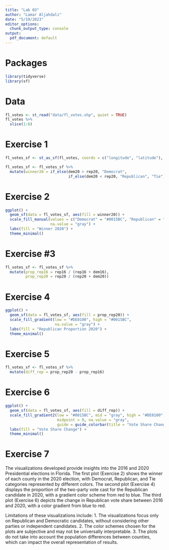 ```yaml
---
title: "Lab 03"
author: "Lamar Aljahdali"
date: "5/19/2023"
editor_options: 
  chunk_output_type: console
output:
  pdf_document: default
---
```


# Packages

```r
library(tidyverse)
library(sf)
``` 

# Data

```r
fl_votes <- st_read("data/fl_votes.shp", quiet = TRUE)
fl_votes %>%
  slice(1:6)
```


# Exercise 1

```r
fl_votes_sf <- st_as_sf(fl_votes, coords = c("longitude", "latitude"), crs = 4326)

fl_votes_sf <- fl_votes_sf %>% 
  mutate(winner20 = if_else(dem20 > rep20, "Democrat",
                            if_else(dem20 < rep20, "Republican", "Tie")))

```


# Exercise 2

```r
ggplot() +
  geom_sf(data = fl_votes_sf, aes(fill = winner20)) +
  scale_fill_manual(values = c("Democrat" = "#0015BC", "Republican" = "#DE0100", "Tie" = "gray"),
                    na.value = "gray") +
  labs(fill = "Winner 2020") +
  theme_minimal()

```

# Exercise #3

```r
fl_votes_sf <- fl_votes_sf %>% 
  mutate(prop_rep16 = rep16 / (rep16 + dem16),
         prop_rep20 = rep20 / (rep20 + dem20))
```

# Exercise 4

```r
ggplot() +
  geom_sf(data = fl_votes_sf, aes(fill = prop_rep20)) +
  scale_fill_gradient(low = "#DE0100", high = "#0015BC",
                      na.value = "gray") +
  labs(fill = "Republican Proportion 2020") +
  theme_minimal()
```

# Exercise 5

```r
fl_votes_sf <- fl_votes_sf %>% 
  mutate(diff_rep = prop_rep20 - prop_rep16)

```

# Exercise 6

```r
ggplot() +
  geom_sf(data = fl_votes_sf, aes(fill = diff_rep)) +
  scale_fill_gradient2(low = "#0015BC", mid = "gray", high = "#DE0100",
                       midpoint = 0, na.value = "gray",
                       guide = guide_colorbar(title = "Vote Share Change")) +
  labs(fill = "Vote Share Change") +
  theme_minimal()
```

# Exercise 7
The visualizations developed provide insights into the 2016 and 2020 Presidential elections in Florida. 
The first plot (Exercise 2) shows the winner of each county in the 2020 election, with Democrat, Republican, and Tie categories represented by different colors. 
The second plot (Exercise 4) displays the proportion of the two-party vote cast for the Republican candidate in 2020, with a gradient color scheme from red to blue. 
The third plot (Exercise 6) depicts the change in Republican vote share between 2016 and 2020, with a color gradient from blue to red.

Limitations of these visualizations include:
1. The visualizations focus only on Republican and Democratic candidates, without considering other parties or independent candidates.
2. The color schemes chosen for the plots are subjective and may not be universally interpretable.
3. The plots do not take into account the population differences between counties, which can impact the overall representation of results.



